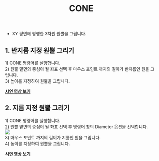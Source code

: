 ﻿---
title: CONE
---


[image1]: ../../../../../assets/images/commands/cone/image1.png


* XY 평면에 평행한 3차원 원뿔을 그립니다.

## **1\. 반지름 지정 원뿔 그리기**

1\) CONE 명령어를 실행합니다.  
2\) 원뿔 밑면의 중심이 될 좌표 선택 후 마우스 포인트 까지의 길이가 반지름인 원을 그립니다.  
3\) 높이를 지정하여 원뿔을 그립니다.

[**<Icon name="youtube" class="emoji"/> 시연 영상 보기**](https://youtu.be/X-vIoY7Fzow) 

## **2\. 지름 지정 원뿔 그리기**

1\) CONE 명령어를 실행합니다.  
2\) 원뿔 밑면의 중심이 될 좌표 선택 후 명령어 창의 Diameter 옵션을 선택합니다.  
![][image1]  
3\) 마우스 포인트 까지의 길이가 지름인 원을 그립니다.  
4\) 높이를 지정하여 원뿔을 그립니다.

[**<Icon name="youtube" class="emoji"/> 시연 영상 보기**](https://youtu.be/kEKskaiBUCw) 
